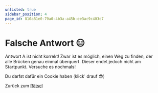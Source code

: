 ```yaml
---
unlisted: true
sidebar_position: 4
page_id: 810a81e0-70a0-4b3a-a45b-ee3ac9c403c7
---
```



# Falsche Antwort 😑

Antwort A ist nicht korrekt! Zwar ist es möglich, einen Weg zu finden, der alle Brücken genau einmal überquert. Dieser endet jedoch nicht am Startpunkt. Versuche es nochmals!

Du darfst dafür ein Cookie haben (klick' drauf 😎)

<CookieClicker />

Zurück zum [Rätsel](https://mint-26e.gbsl.website/blusjk)